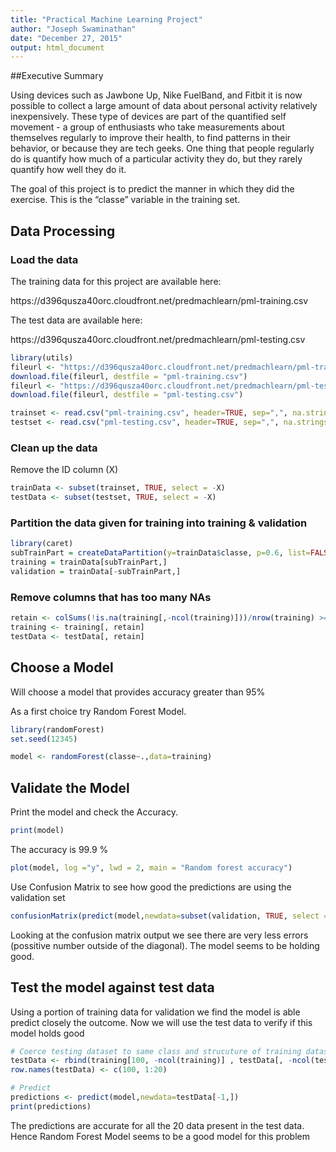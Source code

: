 ```yaml
---
title: "Practical Machine Learning Project"
author: "Joseph Swaminathan"
date: "December 27, 2015"
output: html_document
---
```


##Executive Summary

Using devices such as Jawbone Up, Nike FuelBand, and Fitbit it is now possible to collect a large amount of data about personal activity relatively inexpensively. These type of devices are part of the quantified self movement - a group of enthusiasts who take measurements about themselves regularly to improve their health, to find patterns in their behavior, or because they are tech geeks. One thing that people regularly do is quantify how much of a particular activity they do, but they rarely quantify how well they do it. 

The goal of this project is to predict the manner in which they did the exercise. This is the "classe" variable in the training set. 

## Data Processing

### Load the data

The training data for this project are available here: 

https://d396qusza40orc.cloudfront.net/predmachlearn/pml-training.csv

The test data are available here: 

https://d396qusza40orc.cloudfront.net/predmachlearn/pml-testing.csv

```r
library(utils)
fileurl <- "https://d396qusza40orc.cloudfront.net/predmachlearn/pml-training.csv"
download.file(fileurl, destfile = "pml-training.csv")
fileurl <- "https://d396qusza40orc.cloudfront.net/predmachlearn/pml-testing.csv"
download.file(fileurl, destfile = "pml-testing.csv")

trainset <- read.csv("pml-training.csv", header=TRUE, sep=",", na.strings=c("NA",""))
testset <- read.csv("pml-testing.csv", header=TRUE, sep=",", na.strings=c("NA",""))
```

### Clean up the data

Remove the ID column (X)

```r
trainData <- subset(trainset, TRUE, select = -X) 
testData <- subset(testset, TRUE, select = -X)  
```

### Partition the data given for training into training & validation

```r
library(caret)
subTrainPart = createDataPartition(y=trainData$classe, p=0.6, list=FALSE)
training = trainData[subTrainPart,]
validation = trainData[-subTrainPart,]
```

### Remove columns that has too many NAs
```r
retain <- colSums(!is.na(training[,-ncol(training)]))/nrow(training) >= 0.6
training <- training[, retain] 
testData <- testData[, retain]
```

## Choose a Model

Will choose a model that provides accuracy greater than 95%

As a first choice try Random Forest Model.

```r
library(randomForest)
set.seed(12345)

model <- randomForest(classe~.,data=training) 

```

## Validate the Model

Print the model and check the Accuracy. 

```r
print(model)
```

The accuracy is 99.9 % 

```r
plot(model, log ="y", lwd = 2, main = "Random forest accuracy")
```

Use Confusion Matrix to see how good the predictions are using the validation set

```r
confusionMatrix(predict(model,newdata=subset(validation, TRUE, select = -classe)),validation$classe)
```

Looking at the confusion matrix output we see there are very less errors (possitive number outside of the diagonal). The model seems to be holding good.

## Test the model against test data

Using a portion of training data for validation we find the model is able predict closely the outcome. Now we will use the test data to verify if this model holds good

```r
# Coerce testing dataset to same class and strucuture of training dataset 
testData <- rbind(training[100, -ncol(training)] , testData[, -ncol(testData)]) 
row.names(testData) <- c(100, 1:20)

# Predict
predictions <- predict(model,newdata=testData[-1,])
print(predictions)
```

The predictions are accurate for all the 20 data present in the test data. Hence Random Forest Model seems to be a good model for this problem
